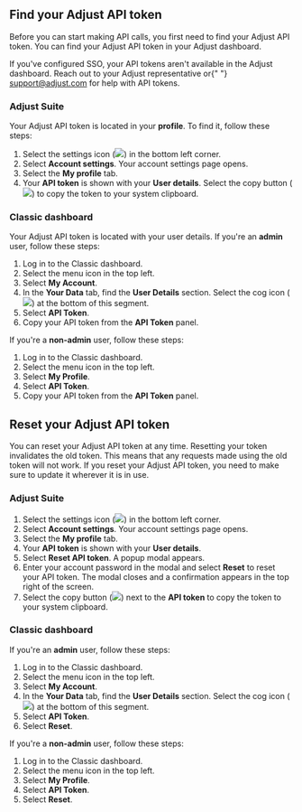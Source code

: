 ## Find your Adjust API token

Before you can start making API calls, you first need to find your Adjust API token. You can find your Adjust API token in your Adjust dashboard.

<Callout type="important">
   If you've configured SSO, your API tokens aren't available in the Adjust
   dashboard. Reach out to your Adjust representative or{" "}
   <a href="mailto:support@adjust.com">support@adjust.com</a> for help with API
   tokens.
</Callout>

### Adjust Suite

Your Adjust API token is located in your **profile**. To find it, follow these steps:

1. Select the settings icon (<img src="//images.ctfassets.net/5s247im0esyq/3R591j85uMXA1LStZ23xF9/6efeb7c982c1ea5c958468ed4fb70ac4/Settings.png" style="display: inline-block" />) in the bottom left corner.
2. Select **Account settings**. Your account settings page opens.
3. Select the **My profile** tab.
4. Your **API token** is shown with your **User details**. Select the copy button (<img src="//images.ctfassets.net/5s247im0esyq/65nXtNqv7NjobJdHAGzIEc/6644dad70375247e97afb87d70c3ba6e/Copy_icon.png" style="display: inline-block" />) to copy the token to your system clipboard.

### Classic dashboard

Your Adjust API token is located with your user details. If you're an **admin** user, follow these steps:

1. Log in to the Classic dashboard.
2. Select the menu icon in the top left.
3. Select **My Account**.
4. In the **Your Data** tab, find the **User Details** section. Select the cog icon (<img src="//images.ctfassets.net/5s247im0esyq/3R591j85uMXA1LStZ23xF9/6efeb7c982c1ea5c958468ed4fb70ac4/Settings.png" style="display: inline-block" />) at the bottom of this segment.
5. Select **API Token**.
6. Copy your API token from the **API Token** panel.

If you're a **non-admin** user, follow these steps:

1. Log in to the Classic dashboard.
2. Select the menu icon in the top left.
3. Select **My Profile**.
4. Select **API Token**.
5. Copy your API token from the **API Token** panel.

## Reset your Adjust API token

You can reset your Adjust API token at any time. Resetting your token invalidates the old token. This means that any requests made using the old token will not work. If you reset your Adjust API token, you need to make sure to update it wherever it is in use.

### Adjust Suite

1. Select the settings icon (<img src="//images.ctfassets.net/5s247im0esyq/3R591j85uMXA1LStZ23xF9/6efeb7c982c1ea5c958468ed4fb70ac4/Settings.png" style="display: inline-block" />) in the bottom left corner.
2. Select **Account settings**. Your account settings page opens.
3. Select the **My profile** tab.
4. Your **API token** is shown with your **User details**.
5. Select **Reset API token**. A popup modal appears.
6. Enter your account password in the modal and select **Reset** to reset your API token. The modal closes and a confirmation appears in the top right of the screen.
7. Select the copy button (<img src="//images.ctfassets.net/5s247im0esyq/65nXtNqv7NjobJdHAGzIEc/6644dad70375247e97afb87d70c3ba6e/Copy_icon.png" style="display: inline-block" />) next to the **API token** to copy the token to your system clipboard.

### Classic dashboard

If you're an **admin** user, follow these steps:

1. Log in to the Classic dashboard.
2. Select the menu icon in the top left.
3. Select **My Account**.
4. In the **Your Data** tab, find the **User Details** section. Select the cog icon (<img src="//images.ctfassets.net/5s247im0esyq/3R591j85uMXA1LStZ23xF9/6efeb7c982c1ea5c958468ed4fb70ac4/Settings.png" style="display: inline-block" />) at the bottom of this segment.
5. Select **API Token**.
6. Select **Reset**.

If you're a **non-admin** user, follow these steps:

1. Log in to the Classic dashboard.
2. Select the menu icon in the top left.
3. Select **My Profile**.
4. Select **API Token**.
5. Select **Reset**.
